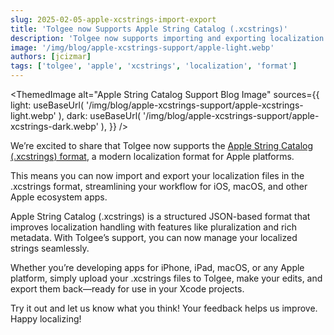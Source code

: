 ```yaml
---
slug: 2025-02-05-apple-xcstrings-import-export
title: 'Tolgee now Supports Apple String Catalog (.xcstrings)'
description: 'Tolgee now supports importing and exporting localization data in the Apple String Catalog (.xcstrings) format.'
image: '/img/blog/apple-xcstrings-support/apple-light.webp'
authors: [jcizmar]
tags: ['tolgee', 'apple', 'xcstrings', 'localization', 'format']
---
```



<ThemedImage
  alt="Apple String Catalog Support Blog Image"
  sources={{
    light: useBaseUrl(
      '/img/blog/apple-xcstrings-support/apple-xcstrings-light.webp'
    ),
    dark: useBaseUrl(
      '/img/blog/apple-xcstrings-support/apple-xcstrings-dark.webp'
    ),
  }}
/>

We’re excited to share that Tolgee now supports the [Apple String Catalog (.xcstrings) format](/platform/formats/apple_xcstrings), a modern localization format for Apple platforms.

<!--truncate-->

This means you can now import and export your localization files in the .xcstrings format, streamlining your workflow for iOS, macOS, and other Apple ecosystem apps.

Apple String Catalog (.xcstrings) is a structured JSON-based format that improves localization handling with features like pluralization and rich metadata. With Tolgee’s support, you can now manage your localized strings seamlessly.

Whether you’re developing apps for iPhone, iPad, macOS, or any Apple platform, simply upload your .xcstrings files to Tolgee, make your edits, and export them back—ready for use in your Xcode projects.

Try it out and let us know what you think! Your feedback helps us improve. Happy localizing!
